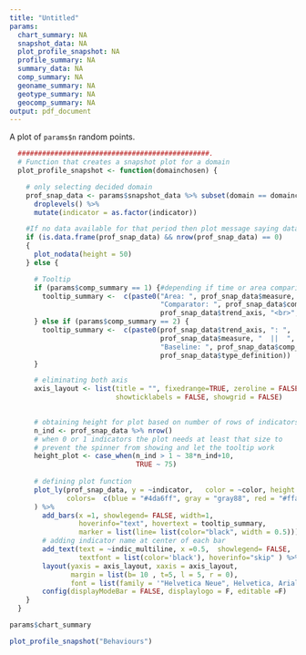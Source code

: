 ```yaml
---
title: "Untitled"
params:
  chart_summary: NA
  snapshot_data: NA
  plot_profile_snapshot: NA
  profile_summary: NA
  summary_data: NA
  comp_summary: NA
  geoname_summary: NA
  geotype_summary: NA
  geocomp_summary: NA
output: pdf_document
---
```


A plot of `params$n` random points.

```r
  ###############################################.
  # Function that creates a snapshot plot for a domain 
  plot_profile_snapshot <- function(domainchosen) {

    # only selecting decided domain
    prof_snap_data <- params$snapshot_data %>% subset(domain == domainchosen) %>%
      droplevels() %>% 
      mutate(indicator = as.factor(indicator))

    #If no data available for that period then plot message saying data is missing
    if (is.data.frame(prof_snap_data) && nrow(prof_snap_data) == 0)
    {
      plot_nodata(height = 50)
    } else {

      # Tooltip
      if (params$comp_summary == 1) {#depending if time or area comparison
        tooltip_summary <-  c(paste0("Area: ", prof_snap_data$measure, " || ",
                                     "Comparator: ", prof_snap_data$comp_m, "<br>",
                                     prof_snap_data$trend_axis, "<br>", prof_snap_data$type_definition))
      } else if (params$comp_summary == 2) {
        tooltip_summary <-  c(paste0(prof_snap_data$trend_axis, ": ",
                                     prof_snap_data$measure, "  ||  ",
                                     "Baseline: ", prof_snap_data$comp_m, "<br>",
                                     prof_snap_data$type_definition))
      }

      # eliminating both axis
      axis_layout <- list(title = "", fixedrange=TRUE, zeroline = FALSE, showline = FALSE,
                          showticklabels = FALSE, showgrid = FALSE)
      

      # obtaining height for plot based on number of rows of indicators
      n_ind <- prof_snap_data %>% nrow()
      # when 0 or 1 indicators the plot needs at least that size to 
      # prevent the spinner from showing and let the tooltip work
      height_plot <- case_when(n_ind > 1 ~ 38*n_ind+10,
                               TRUE ~ 75) 
      
      # defining plot function
      plot_ly(prof_snap_data, y = ~indicator,   color = ~color, height = height_plot,
              colors=  c(blue = "#4da6ff", gray = "gray88", red = "#ffa64d", white = "#ffffff")
      ) %>%
        add_bars(x =1, showlegend= FALSE, width=1,
                 hoverinfo="text", hovertext = tooltip_summary,
                 marker = list(line= list(color="black", width = 0.5))) %>%
        # adding indicator name at center of each bar
        add_text(text = ~indic_multiline, x =0.5,  showlegend= FALSE,
                 textfont = list(color='black'), hoverinfo="skip" ) %>%
        layout(yaxis = axis_layout, xaxis = axis_layout,
               margin = list(b= 10 , t=5, l = 5, r = 0),
               font = list(family = '"Helvetica Neue", Helvetica, Arial, sans-serif')) %>% # to get hover compare mode as default
        config(displayModeBar = FALSE, displaylogo = F, editable =F)
    }
  }
```

```r
params$chart_summary

plot_profile_snapshot("Behaviours")
```